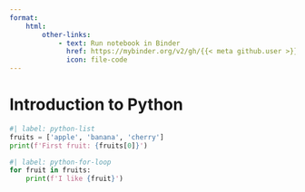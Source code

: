 ```yaml
---
format:
    html:
        other-links:
            - text: Run notebook in Binder
              href: https://mybinder.org/v2/gh/{{< meta github.user >}}/{{< meta github.repo >}}/{{< meta github.branch >}}?filepath=notebooks/lecture1/introduction.ipynb
              icon: file-code
---
```


# Introduction to Python

```python
#| label: python-list
fruits = ['apple', 'banana', 'cherry']
print(f'First fruit: {fruits[0]}')
```

```python
#| label: python-for-loop
for fruit in fruits:
    print(f'I like {fruit}')
```